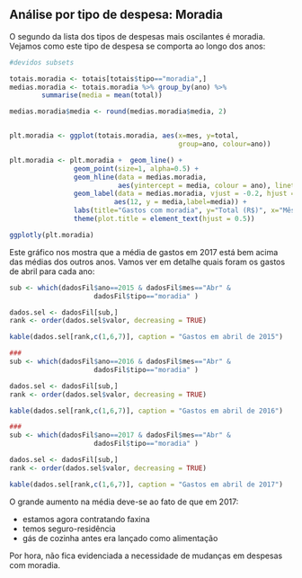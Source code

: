 
## Análise por tipo de despesa: Moradia

O segundo da lista dos tipos de despesas mais oscilantes é moradia. Vejamos como este tipo de despesa se comporta ao longo dos anos:

```r
#devidos subsets

totais.moradia <- totais[totais$tipo=="moradia",]
medias.moradia <- totais.moradia %>% group_by(ano) %>%
        summarise(media = mean(total))

medias.moradia$media <- round(medias.moradia$media, 2)


plt.moradia <- ggplot(totais.moradia, aes(x=mes, y=total,
                                          group=ano, colour=ano))

plt.moradia <- plt.moradia +  geom_line() + 
                geom_point(size=1, alpha=0.5) +
                geom_hline(data = medias.moradia, 
                           aes(yintercept = media, colour = ano), linetype=2) +
                geom_label(data = medias.moradia, vjust = -0.2, hjust = 1,
                          aes(12, y = media,label=media)) +
                labs(title="Gastos com moradia", y="Total (R$)", x="Mês") +
                theme(plot.title = element_text(hjust = 0.5)) 

ggplotly(plt.moradia)

```

Este gráfico nos mostra que a média de gastos em 2017 está bem acima das médias dos outros anos. Vamos ver em detalhe quais foram os gastos de abril para cada ano:

```r
sub <- which(dadosFil$ano==2015 & dadosFil$mes=="Abr" & 
                     dadosFil$tipo=="moradia" )

dados.sel <- dadosFil[sub,]
rank <- order(dados.sel$valor, decreasing = TRUE)

kable(dados.sel[rank,c(1,6,7)], caption = "Gastos em abril de 2015")

###
sub <- which(dadosFil$ano==2016 & dadosFil$mes=="Abr" & 
                     dadosFil$tipo=="moradia" )

dados.sel <- dadosFil[sub,]
rank <- order(dados.sel$valor, decreasing = TRUE)

kable(dados.sel[rank,c(1,6,7)], caption = "Gastos em abril de 2016")

###
sub <- which(dadosFil$ano==2017 & dadosFil$mes=="Abr" & 
                     dadosFil$tipo=="moradia" )

dados.sel <- dadosFil[sub,]
rank <- order(dados.sel$valor, decreasing = TRUE)

kable(dados.sel[rank,c(1,6,7)], caption = "Gastos em abril de 2017")


```


O grande aumento na média deve-se ao fato de que em 2017:

- estamos agora  contratando faxina
- temos seguro-residência
- gás de cozinha antes era lançado como alimentação

Por hora, não fica evidenciada a necessidade de mudanças em despesas com moradia.